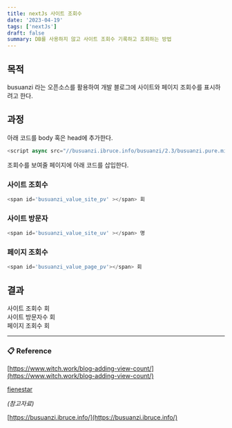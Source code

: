 ```yaml
---
title: nextJs 사이트 조회수
date: '2023-04-19'
tags: ['nextJs']
draft: false
summary: DB를 사용하지 않고 사이트 조회수 기록하고 조회하는 방법
---
```


## 목적

busuanzi 라는 오픈소스를 활용하여 개발 블로그에 사이트와 페이지 조회수를 표시하려고 한다.

## 과정

아래 코드를 body 혹은 head에 추가한다.

```js
<script async src="//busuanzi.ibruce.info/busuanzi/2.3/busuanzi.pure.mini.js"></script>
```

조회수를 보여줄 페이지에 아래 코드를 삽입한다.

### 사이트 조회수

```js
<span id='busuanzi_value_site_pv' ></span> 회
```

### 사이트 방문자
```js
<span id='busuanzi_value_site_uv' ></span> 명
```

### 페이지 조회수
```js
<span id='busuanzi_value_page_pv'></span> 회
```

## 결과

<div> 사이트 조회수<span id="busuanzi_value_site_pv"></span> 회</div>
<div> 사이트 방문자수 <span id="busuanzi_value_site_uv"></span> 회</div>
<div> 페이지 조회수 <span id="busuanzi_value_page_pv"></span> 회</div>

---

###  📋 Reference

[https://www.witch.work/blog-adding-view-count/](https://www.witch.work/blog-adding-view-count/)

[fienestar](https://fienestar.github.io/blog/2020/05/24/busuanzi%EB%A5%BC-%EC%9D%B4%EC%9A%A9%ED%95%98%EC%97%AC-%EC%A0%95%EC%A0%81%EC%9D%B8-%ED%8E%98%EC%9D%B4%EC%A7%80%EC%97%90-%EC%8A%A4%ED%83%80%EC%9D%BC-%EB%B3%80%EA%B2%BD%EC%9D%B4-%EA%B0%80%EB%8A%A5%ED%95%9C-%EC%A1%B0%ED%9A%8C%EC%88%98-%EC%B6%94%EA%B0%80%ED%95%98%EA%B8%B0/)

_(참고자료)_

[https://busuanzi.ibruce.info/](https://busuanzi.ibruce.info/)